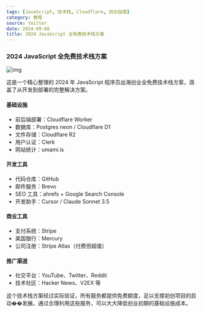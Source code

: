```yaml
---
tags: [JavaScript, 技术栈, Cloudflare, 创业指南]
category: 教程
source: twitter
date: 2024-09-08
title: 2024 JavaScript 全免费技术栈方案
---
```


### 2024 JavaScript 全免费技术栈方案

![img](https://img.mengpeng.tech/i/2024/12/11/67591846354f1.webp)

这是一个精心整理的 2024 年 JavaScript 程序员出海创业全免费技术栈方案，涵盖了从开发到部署的完整解决方案。

#### 基础设施
- 前后端部署：Cloudflare Worker
- 数据库：Postgres neon / Cloudflare D1
- 文件存储：Cloudflare R2
- 用户认证：Clerk
- 网站统计：umami.is

#### 开发工具
- 代码仓库：GitHub
- 邮件服务：Brevo
- SEO 工具：ahrefs + Google Search Console
- 开发助手：Cursor / Claude Sonnet 3.5

#### 商业工具
- 支付系统：Stripe
- 美国银行：Mercury
- 公司注册：Stripe Atlas（付费但超值）

#### 推广渠道
- 社交平台：YouTube、Twitter、Reddit
- 技术社区：Hacker News、V2EX 等

这个技术栈方案经过实际验证，所有服务都提供免费额度，足以支撑初创项目的启动��发展。通过合理利用这些服务，可以大大降低创业初期的基础设施成本。 
